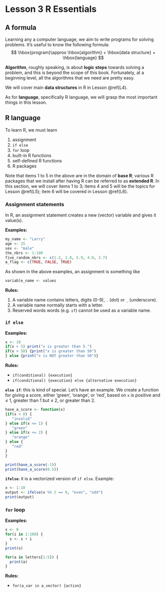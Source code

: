 # Lesson 3 R Essentials {#L3}

## A formula

Learning any a computer language, we aim to write programs for solving problems. It's useful to know the following formula:
$$
\hbox{program}\approx \hbox{algorithm} + \hbox{data structure} + \hbox{language}
$$

**Algorithm**, roughly speaking, is about **logic steps** towards solving a problem, and this is beyond the scope of this book. Fortunately, at a beginning level, all the algorithms that we need are pretty easy.

We will cover main **data structures** in R in Lesson \@ref(L4).

As for **language**, specifically R language, we will grasp the most important things in this lesson.

## R language

To learn R, we must learn

1. assignment
1. `if else`
1. `for` loop
1. built-in R functions
1. self-defined R functions
1. R packages

Note that items 1 to 5 in the above are in the domain of **base R**; various R packages that we install after having R can be referred to as **extended R**. In this section, we will cover items 1 to 3; items 4 and 5 will be the topics for Lesson \@ref(L5); item 6 will be covered in Lesson \@ref(L6).

### Assignment statements 

In R, an assignment statement creates a new (vector) variable and gives it value(s).

**Examples:**
```r
my_name <- "Larry"
age <- 25
sex <- "male"
the_nbrs <- 1:100
five_random_nbrs <- c(1.2, 2.8, 5.9, 4.0, 3.7)
a_flag <- c(TRUE, FALSE, TRUE)
```

As shown in the above examples, an assignment is something like
```r
variable_name <- values
```

**Rules:**

1. A variable name contains letters, digits (0-9), `.` (dot) or `_` (underscore).
1. A variable name normally starts with a letter.
1. Reserved words words (e.g. `if`) cannot be used as a variable name.

### `if else`

**Examples:**

```r
x <- 10
if(x > 5) print("x is greater than 5.")
if(x > 50) {print("x is greater than 50")
} else {print("x is NOT greater than 50")}
```

**Rules:**

- `if(conditional) {execution}`
- `if(conditional) {execution} else {alternative execution}`


**`else if`**: this is kind of special. Let's have an example. We create a function for giving a score, either 'green', 'orange', or 'red', based on `x` is positive and $\le$ 1, greater than 1 but $\le$ 2, or greater than 2. 

```r
have_a_score <- function(x) 
{if(x < 0) {
   "invalid"
} else if(x <= 1) {
   "green"
} else if(x <= 2) {
   "orange"
} else {
   "red"
}
}

print(have_a_score(-1))
print(have_a_score(0.5))
```

**`ifelse`**: it is a vectorized version of `if else`. Example:
```r
x <- 1:10
output <- ifelse(x %% 2 == 0, "even", "odd")
print(output)
```



### `for` loop

**Examples:** 

```r
s <- 0
for(i in 1:100) {
  s <- s + i
}
print(s)

for(a in letters[1:5]) {
  print(a)
}

```

**Rules:**

- `for(a_var in a_vector) {action}`

